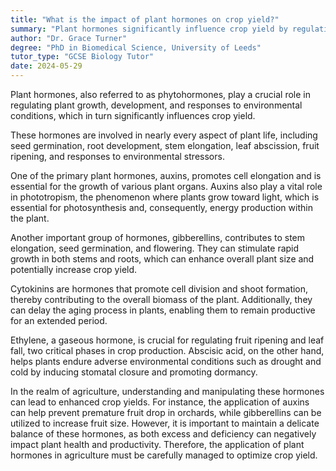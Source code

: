 ```yaml
---
title: "What is the impact of plant hormones on crop yield?"
summary: "Plant hormones significantly influence crop yield by regulating growth, development, and response to environmental conditions."
author: "Dr. Grace Turner"
degree: "PhD in Biomedical Science, University of Leeds"
tutor_type: "GCSE Biology Tutor"
date: 2024-05-29
---
```


Plant hormones, also referred to as phytohormones, play a crucial role in regulating plant growth, development, and responses to environmental conditions, which in turn significantly influences crop yield.

These hormones are involved in nearly every aspect of plant life, including seed germination, root development, stem elongation, leaf abscission, fruit ripening, and responses to environmental stressors. 

One of the primary plant hormones, auxins, promotes cell elongation and is essential for the growth of various plant organs. Auxins also play a vital role in phototropism, the phenomenon where plants grow toward light, which is essential for photosynthesis and, consequently, energy production within the plant. 

Another important group of hormones, gibberellins, contributes to stem elongation, seed germination, and flowering. They can stimulate rapid growth in both stems and roots, which can enhance overall plant size and potentially increase crop yield.

Cytokinins are hormones that promote cell division and shoot formation, thereby contributing to the overall biomass of the plant. Additionally, they can delay the aging process in plants, enabling them to remain productive for an extended period. 

Ethylene, a gaseous hormone, is crucial for regulating fruit ripening and leaf fall, two critical phases in crop production. Abscisic acid, on the other hand, helps plants endure adverse environmental conditions such as drought and cold by inducing stomatal closure and promoting dormancy.

In the realm of agriculture, understanding and manipulating these hormones can lead to enhanced crop yields. For instance, the application of auxins can help prevent premature fruit drop in orchards, while gibberellins can be utilized to increase fruit size. However, it is important to maintain a delicate balance of these hormones, as both excess and deficiency can negatively impact plant health and productivity. Therefore, the application of plant hormones in agriculture must be carefully managed to optimize crop yield.
    